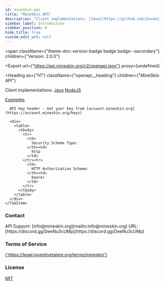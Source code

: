 ```yaml
---
id: mineskin-api
title: "MineSkin API"
description: "Client implementations: [Java](https://github.com/InventivetalentDev/MineskinClient)"
sidebar_label: Introduction
sidebar_position: 0
hide_title: true
custom_edit_url: null
---
```



<span
  className={"theme-doc-version-badge badge badge--secondary"}
  children={"Version: 2.0.0"}
>
</span>

<Export
  url={"https://api.mineskin.org/v2/openapi.json"}
  proxy={undefined}
>
  
</Export>

<Heading
  as={"h1"}
  className={"openapi__heading"}
  children={"MineSkin API"}
>
</Heading>



Client implementations: [Java](https://github.com/InventivetalentDev/MineskinClient) 
[NodeJS](https://github.com/InventivetalentDev/mineskin-client)

 [Examples](https://github.com/MineSkin/examples)

 

<div
  style={{"marginBottom":"2rem"}}
>
  <Heading
    id={"authentication"}
    as={"h2"}
    className={"openapi-tabs__heading"}
    children={"Authentication"}
  >
  </Heading><SchemaTabs
    className={"openapi-tabs__security-schemes"}
  >
    <TabItem
      label={"HTTP: Bearer Auth"}
      value={"bearerAuth"}
    >
      
      
      API key header - Get your key from [account.mineskin.org](https://account.mineskin.org/keys)
      
      <div>
        <table>
          <tbody>
            <tr>
              <th>
                Security Scheme Type:
              </th><td>
                http
              </td>
            </tr><tr>
              <th>
                HTTP Authorization Scheme:
              </th><td>
                bearer
              </td>
            </tr>
          </tbody>
        </table>
      </div>
    </TabItem>
  </SchemaTabs>
</div><div
  style={{"display":"flex","flexDirection":"column","marginBottom":"var(--ifm-paragraph-margin-bottom)"}}
>
  <h3
    style={{"marginBottom":"0.25rem"}}
  >
    Contact
  </h3><span>
    API Support: [info@mineskin.org](mailto:info@mineskin.org)
  </span><span>
    URL: [https://discord.gg/DeeNu3cUMp](https://discord.gg/DeeNu3cUMp)
  </span>
</div><div
  style={{"marginBottom":"var(--ifm-paragraph-margin-bottom)"}}
>
  <h3
    style={{"marginBottom":"0.25rem"}}
  >
    Terms of Service
  </h3><a
    href={"https://legal.inventivetalent.org/terms/mineskin"}
  >
    {'https://legal.inventivetalent.org/terms/mineskin'}
  </a>
</div><div
  style={{"marginBottom":"var(--ifm-paragraph-margin-bottom)"}}
>
  <h3
    style={{"marginBottom":"0.25rem"}}
  >
    License
  </h3><a
    href={"https://github.com/MineSkin/api.mineskin.org/blob/master/LICENSE"}
  >
    MIT
  </a>
</div>
      